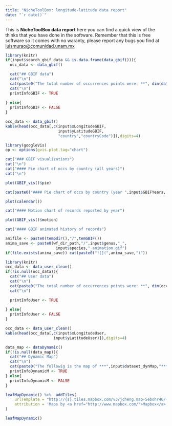 ```yaml
---
title: "NicheToolBox: longitude-latitude data report"
date: "`r date()`"
---
```


This is **NicheToolBox data report** here you can find a quick view of the thinks that you have done in the software. Remember that this is free software so it comes with no waranty, please report any bugs you find at <luismurao@comunidad.unam.mx>


```r
library(knitr)
if(input$search_gbif_data && is.data.frame(data_gbif())){
  occ_data <- data_gbif()

  cat("## GBIF data")
  cat("\n")
  cat(paste0("The total number of occurrences points were: **", dim(data_gbif())[1],"**"))
  cat("\n")
  printInfoGBIF <- TRUE
  
} else{
  printInfoGBIF <- FALSE
}


```


```r
occ_data <- data_gbif()
kable(head(occ_data[,c(input$xLongitudeGBIF,
                       input$yLatitudeGBIF,
                       "country","countryCode")]),digits=4)
```

```r
library(googleVis)
op <- options(gvis.plot.tag="chart")
```


```r
cat("### GBIF visualizations")
cat("\n")
cat("#### Pie chart of occs by country (all years)")
cat("\n")

```


```r
plot(GBIF_vis()$pie)
```


```r
cat(paste0("#### Pie chart of occs by country (year ",input$GBIFYears, ")"))
```


```r
plot(calendar())
```


```r
cat("#### Motion chart of records reported by year")
```


```r
plot(GBIF_vis()$motion)
```

```r
cat("#### GBIF animated history of records")
```


```r
anifile <- paste0(tempdir(),"/",temGBIF())
anima_save <- paste0(wf_dir_path,"/",input$genus,"_",
                      input$species,"_animation.gif")
if(file.exists(anima_save)) cat(paste0("![](",anima_save,")"))
```

```r
library(knitr)
occ_data <- data_user_clean()
if(!is.null(occ_data)){
  cat("## User data")
  cat("\n")
  cat(paste0("The total number of occurrences points were: **", dim(occ_data)[1],"**"))
  cat("\n")

  printInfoUser <- TRUE
  
} else{
  printInfoUser <- FALSE
}

```


```r
occ_data <- data_user_clean()
kable(head(occ_data[,c(input$xLongitudeUser,
                     input$yLatitudeUser)]),digits=4)
```


```r
data_map <- dataDynamic()
if(!is.null(data_map)){
  cat("## Dynamic Map")
  cat("\n")
  cat(paste0("The followig is the map of ***",input$dataset_dynMap,"*** occurrence points"))
  printInfoDynamicM <- TRUE
} else{
  printInfoDynamicM <- FALSE
}
```


```r
leafMapDynamic() %>%  addTiles(
    urlTemplate = "http://{s}.tiles.mapbox.com/v3/jcheng.map-5ebohr46/{z}/{x}/{y}.png",
    attribution = 'Maps by <a href="http://www.mapbox.com/">Mapbox</a>'
)

```


```r
leafMapDynamic()

```
